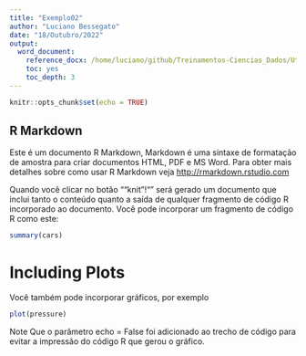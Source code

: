 ```yaml
---
title: "Exemplo02"
author: "Luciano Bessegato"
date: "18/Outubro/2022"
output: 
  word_document: 
    reference_docx: /home/luciano/github/Treinamentos-Ciencias_Dados/Utilizando a Linguagem R/Cap-04 -MarkDown/estilo.docx
    toc: yes
    toc_depth: 3
---
```


```r
knitr::opts_chunk$set(echo = TRUE)
``` 

## R Markdown

Este é um documento R Markdown, Markdown é uma sintaxe de formatação de amostra para criar documentos HTML, PDF e MS Word. Para obter mais detalhes sobre como usar R Markdown
veja <http://rmarkdown.rstudio.com>

Quando você clicar no botão ""knit"!"" será gerado um documento que inclui tanto o conteúdo quanto a saída de qualquer fragmento de código R incorporado ao documento. Você pode incorporar um fragmento de código R como este:

``` r
summary(cars)
```
 
# Including Plots
Você também pode incorporar gráficos, por exemplo

``` r
plot(pressure)
```

Note Que o parâmetro echo = False foi adicionado ao trecho de código para evitar a impressão do código R que gerou o gráfico.